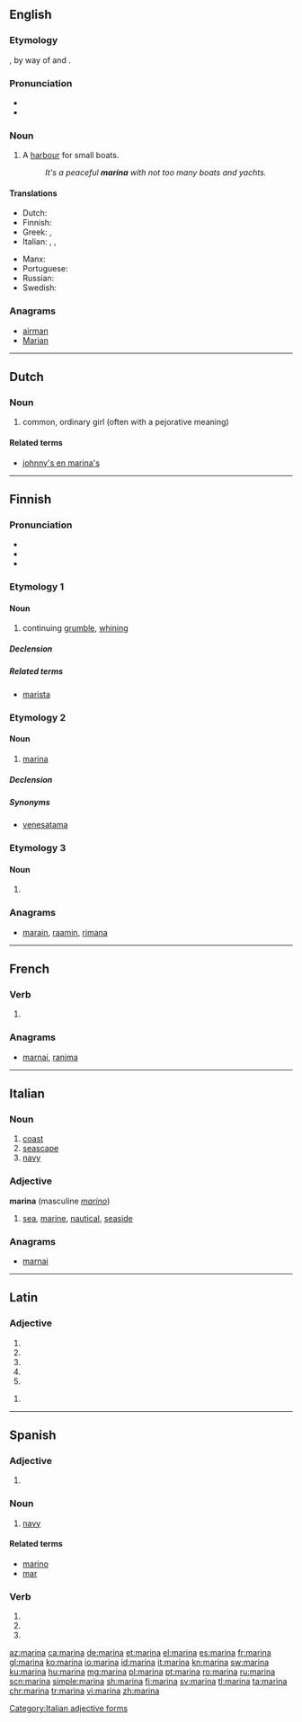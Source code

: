 {{also|Marina}}
==English==
{{wikipedia|dab=Marina (disambiguation)|marina}}

===Etymology===
{{etyl|la|en}} {{term|marinus||of the sea, marine|lang=la}}, by way of {{etyl|it|en}} and {{etyl|es|en}} {{term|marina|lang=it}}.

===Pronunciation===
* {{IPA|/məˈrinə/}}
* {{hyphenation|ma|ri|na|lang=en}}

===Noun===
{{en-noun}}

# A [[harbour]] for small boats.
#: ''It's a peaceful '''marina''' with not too many boats and yachts.''

====Translations====
{{trans-top|harbour}}
* Dutch: {{t|nl|jachthaven}}
* Finnish: {{t|fi|venesatama}}
* Greek: {{t+|el|μαρίνα|f|tr=marína|sc=Grek}}, {{t+|el|λιμανάκι|n|tr=limanáki|sc=Grek}}
* Italian: {{t|it|porticciolo|m}}, {{t+|it|marina|f}}, {{t|it|porticciolo turistico}}
{{trans-mid}}
* Manx: {{t|gv|stashoon birling|m}}
* Portuguese: {{t+|pt|marina|f}}
* Russian: {{t+|ru|причал|m|tr=pričál|sc=Cyrl}}
* Swedish: {{t+|sv|marina}}
{{trans-bottom}}

===Anagrams===
* [[airman#English|airman]]
* [[Marian#English|Marian]]

----

==Dutch==

===Noun===
{{nl-noun|f|-'s|marinaatje}}

# {{context|Flemish|lang=nl}} common, ordinary girl (often with a pejorative meaning)

====Related terms====
* [[johnny's en marina's]]

----

==Finnish==

===Pronunciation===
* {{hyphenation|ma|ri|na|lang=en}}
* {{rhymes|ɑrinɑ|lang=fi}}
* {{IPA|lang=fi|[ˈmɑrinɑ]}}

===Etymology 1===

====Noun====
{{fi-noun}}

# continuing [[grumble]], [[whining]]

=====Declension=====
{{fi-decl-katiska|marin|a}}

=====Related terms=====
* [[marista]]

===Etymology 2===

====Noun====
{{fi-noun}}

# [[#English|marina]] {{gloss|harbour for small boats}}

=====Declension=====
{{fi-decl-katiska|marin|a}}

=====Synonyms=====
* [[venesatama]]

===Etymology 3===

====Noun====
{{head|fi|noun form}}

# {{fi-form of|mari|case=essive|pl=singular|type=noun}}

===Anagrams===
* [[marain#Finnish|marain]], [[raamin#Finnish|raamin]], [[rimana#Finnish|rimana]]

----

==French==

===Verb===
{{fr-verb-form}}

# {{conjugation of|mariner||3|s|[[past historic]]|lang=fr}}

===Anagrams===
* [[marnai#French|marnai]], [[ranima#French|ranima]]

----

==Italian==

===Noun===
{{it-noun|f}}

# [[coast]]
# [[seascape]]
# [[navy]]

===Adjective===
'''marina''' {{g|f}}  (masculine ''[[marino]]'')

# [[sea]], [[marine]], [[nautical]], [[seaside]]

===Anagrams===
* [[marnai#Italian|marnai]]

[[Category:Italian adjective forms]]

----

==Latin==

===Adjective===
{{la-adj-form|marīna}}

# {{inflection of|marīnus||nom|f|s|lang=la}}
# {{inflection of|marīnus||nom|n|p|lang=la}}
# {{inflection of|marīnus||acc|n|p|lang=la}}
# {{inflection of|marīnus||voc|f|s|lang=la}}
# {{inflection of|marīnus||nom|n|p|lang=la}}

{{la-adj-form|marīnā}}

# {{inflection of|marīnus||abl|f|s|lang=la}}

----

==Spanish==

===Adjective===
{{es-adj|m=marino}}

# {{feminine of|lang=es|marino}}

===Noun===
{{es-noun|f}}

# [[navy]]

====Related terms====
* [[marino]]
* [[mar]]

===Verb===
{{es-verb-form|marinar}}

# {{es-verb form of|ending=ar|mood=imperative|sense=affirmative|pers=2|formal=no|number=singular|marinar}}
# {{es-verb form of|ending=ar|mood=indicative|tense=present|pers=2|formal=yes|number=singular|marinar}}
# {{es-verb form of|ending=ar|mood=indicative|tense=present|pers=3|number=singular|marinar}}

[[az:marina]]
[[ca:marina]]
[[de:marina]]
[[et:marina]]
[[el:marina]]
[[es:marina]]
[[fr:marina]]
[[gl:marina]]
[[ko:marina]]
[[io:marina]]
[[id:marina]]
[[it:marina]]
[[kn:marina]]
[[sw:marina]]
[[ku:marina]]
[[hu:marina]]
[[mg:marina]]
[[pl:marina]]
[[pt:marina]]
[[ro:marina]]
[[ru:marina]]
[[scn:marina]]
[[simple:marina]]
[[sh:marina]]
[[fi:marina]]
[[sv:marina]]
[[tl:marina]]
[[ta:marina]]
[[chr:marina]]
[[tr:marina]]
[[vi:marina]]
[[zh:marina]]